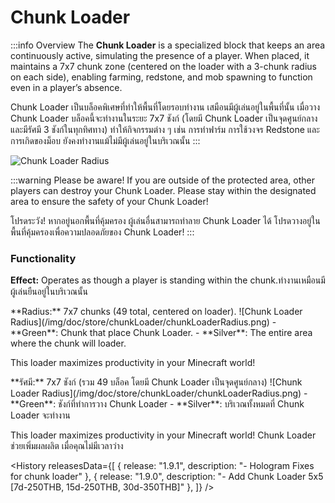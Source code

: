 
# Chunk Loader

:::info Overview
<EN>
The **Chunk Loader** is a specialized block that keeps an area continuously active, simulating the presence of a player. When placed, it maintains a 7x7 chunk zone (centered on the loader with a 3-chunk radius on each side), enabling farming, redstone, and mob spawning to function even in a player’s absence.
</EN>
<TH>
Chunk Loader เป็นบล็อคพิเศษที่ทำให้พื้นที่โดยรอบทำงาน เสมือนมีผู้เล่นอยู่ในพื้นที่นั้น เมื่อวาง Chunk Loader บล็อคนี้จะทำงานในระยะ 7x7 ชังก์ (โดยมี Chunk Loader เป็นจุดศูนย์กลาง และมีรัศมี 3 ชังก์ในทุกทิศทาง) ทำให้กิจกรรมต่าง ๆ เช่น การทำฟาร์ม การใช้วงจร Redstone และการเกิดของม็อบ ยังคงทำงานแม้ไม่มีผู้เล่นอยู่ในบริเวณนั้น
</TH>
:::


![Chunk Loader Radius](/img/doc/store/chunkLoader/chunkLoader_1.png)

:::warning
<EN>
Please be aware! If you are outside of the protected area, other players can destroy your Chunk Loader. Please stay within the designated area to ensure the safety of your Chunk Loader!
</EN>
<TH>
โปรดระวัง! หากอยู่นอกพื้นที่คุ้มครอง ผู้เล่นอื่นสามารถทำลาย Chunk Loader ได้ โปรดวางอยู่ในพื้นที่คุ้มครองเพื่อความปลอดภัยของ Chunk Loader!
</TH>
:::

### Functionality

**Effect:** <EN>Operates as though a player is standing within the chunk.</EN><TH>ทำงานเหมือนมีผู้เล่นยืนอยู่ในบริเวณนั้น</TH>

<EN>
**Radius:** 7x7 chunks (49 total, centered on loader).
![Chunk Loader Radius](/img/doc/store/chunkLoader/chunkLoaderRadius.png)
- <green>**Green**</green>: Chunk that place Chunk Loader.
- <silver>**Silver**</silver>: The entire area where the chunk will loader.

This loader maximizes productivity in your Minecraft world!
</EN>
<TH>
**รัศมี:** 7x7 ชังก์ (รวม 49 บล็อค โดยมี Chunk Loader เป็นจุดศูนย์กลาง)
![Chunk Loader Radius](/img/doc/store/chunkLoader/chunkLoaderRadius.png)
- <green>**Green**</green>: ชังก์ที่ทำการวาง Chunk Loader
- <silver>**Silver**</silver>: บริเวณทั้งหมดที่ Chunk Loader จะทำงาน

This loader maximizes productivity in your Minecraft world!
Chunk Loader ช่วยเพิ่มผลผลิต เมื่อคุณไม่มีเวลาว่าง
</TH>

<History releasesData={[
    { release: "1.9.1", description: "- Hologram Fixes for chunk loader" },
    { release: "1.9.0", description: "- Add Chunk Loader 5x5 [7d-250THB, 15d-250THB, 30d-350THB]" },
  ]} />